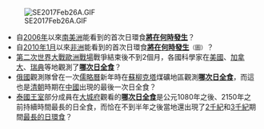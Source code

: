 <!--请在此保持5条，每次更新量不超过5条，以便所有条目都有一定的展示时间-->
<!--请把新条加在上面，删除旧条目时从最下面开始删除。-->
<!--图片大小：70px（纵向较长）-100px（横向较长）例子：[[File:abc.jpg|right]]-->
[[File:SE2017Feb26A.GIF|right]]
* 自[[2006年9月22日日食|2006年]]以來[[南美洲|南美洲]]能看到的首次日環食'''[[2017年2月26日日食|將在何時發生]]'''？
*自[[2010年1月15日日食|2010年1月]]以來[[非洲|非洲]]能看到的首次日環食'''[[2016年9月1日日食|將在何時發生]]'''<small>（圖）</small>？
* [[第二次世界大戰歐洲戰場|第二次世界大戰歐洲戰場]]戰爭結束後不到2個月，各國科學家在[[美國|美國]]、[[加拿大|加拿大]]、[[瑞典|瑞典]]等地觀測了'''[[1945年7月9日日食|哪次日全食]]'''？
* [[俄羅斯帝國|俄國]]觀測隊曾在一次[[儒略曆|儒略曆]]新年時在[[蘇柳克塔|蘇柳克塔]]煤礦地區觀測'''[[1907年1月14日日食|哪次日全食]]'''，而這也是[[清朝|清朝]]時期在[[中國|中國]]出現的最後一次日全食？
* [[卻克里王朝|泰國王室]]部分成員在[[大城府|大城府]]觀看的'''[[1955年6月20日日食|哪次日全食]]'''是公元1080年之後、2150年之前持續時間最長的日全食，而恰在不到半年之後當地還出現了[[2千紀|2千紀]]和[[3千紀|3千紀]]期間[[1955年12月14日日食|最長的日環食]]？